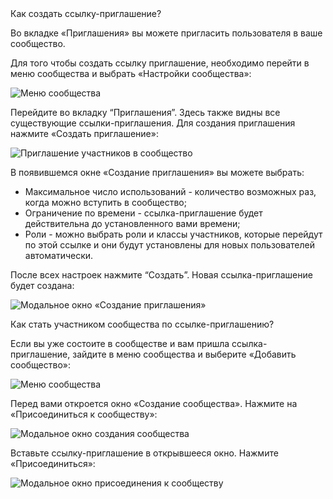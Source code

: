
<AnchorHeading type="h1" id="add-invitation">
  Как создать ссылку-приглашение?
</AnchorHeading>

Во вкладке «Приглашения» вы можете пригласить пользователя в ваше сообщество. 

Для того чтобы создать ссылку приглашение, необходимо перейти в меню сообщества и выбрать «Настройки сообщества»:

<Image
    width={364}
    height={627}
    src="/assets/markdown/community/add-community.jpeg"
    alt="Меню сообщества"
/>

Перейдите во вкладку “Приглашения”. Здесь также видны все существующие ссылки-приглашения. Для создания приглашения нажмите «Создать приглашение»:

<Image
  width={960}
  height={420}
  src="/assets/markdown/community/invitations.jpg"
  alt="Приглашение участников в сообщество"
  noRatio
/>

В появившемся окне «Создание приглашения» вы можете выбрать:

- Максимальное число использований - количество возможных раз, когда можно вступить в сообщество;
- Ограничение по времени - ссылка-приглашение будет действительна до установленного вами времени;
- Роли - можно выбрать роли и классы участников, которые перейдут по этой ссылке и они будут установлены для новых пользователей автоматически.

После всех настроек нажмите “Создать”. Новая ссылка-приглашение будет создана:

<Image
  width={521}
  height={388}
  src="/assets/markdown/community/add-invitation-modal.png"
  alt="Модальное окно «Создание приглашения»"
  noRatio
/>

<AnchorHeading type="h2" id="join-community">
  Как стать участником сообщества по ссылке-приглашению?
</AnchorHeading>

Если вы уже состоите в сообществе и вам пришла ссылка-приглашение, зайдите в меню сообщества и выберите «Добавить сообщество»:

<Image
    width={364}
    height={627}
    src="/assets/markdown/community/add-community.jpeg"
    alt="Меню сообщества"
/>

Перед вами откроется окно «Создание сообщества». Нажмите на «Присоединиться к сообществу»:

<Image
  width={521}
  height={304}
  src="/assets/markdown/community/add-community-modal.png"
  alt="Модальное окно создания сообщества"
  noRatio
/>

Вставьте ссылку-приглашение в открывшееся окно. Нажмите «Присоединиться»:

<Image
  width={521}
  height={431}
  src="/assets/markdown/community/join-community.png"
  alt="Модальное окно присоединения к сообществу"
  noRatio
/>
